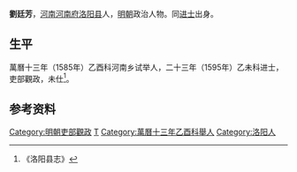 '''劉廷芳'''，[[河南|河南]][[河南府|河南府]][[洛阳县|洛阳县]]人，[[明朝|明朝]]政治人物。同[[进士|进士]]出身。

==生平==
萬曆十三年（1585年）乙酉科河南乡试举人，二十三年（1595年）乙未科进士，吏部觀政，未仕<ref>《洛阳县志》</ref>。

==参考资料==
{{reflist}}

{{明朝人物小作品}}
{{萬曆二十三年乙未科殿試金榜}}
{{DEFAULTSORT:Liu刘}}
[[Category:明朝吏部觀政|Category:明朝吏部觀政]]
[[Category:刘姓|T]]
[[Category:萬曆十三年乙酉科舉人|Category:萬曆十三年乙酉科舉人]]
[[Category:洛阳人|Category:洛阳人]]